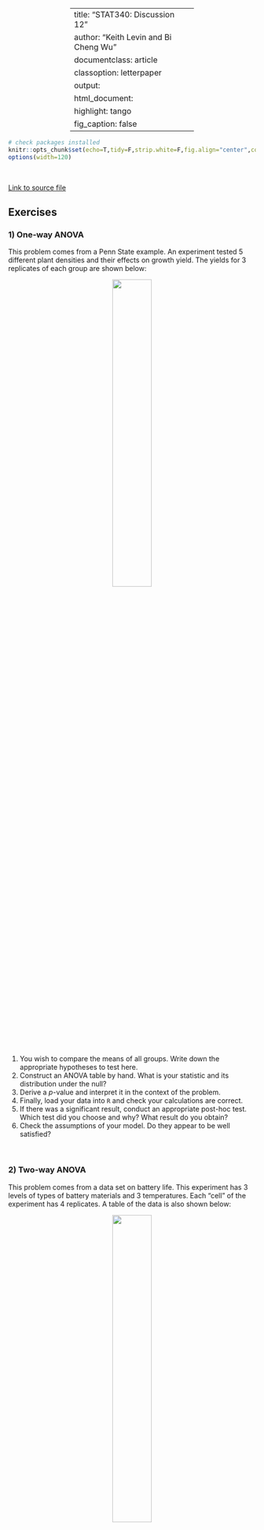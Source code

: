
---
title:  "STAT340: Discussion 12"
author: "Keith Levin and Bi Cheng Wu"
documentclass: article
classoption: letterpaper
output:
  html_document:
    highlight: tango
    fig_caption: false
---

<style>
table{width:50%!important;margin-left:auto!important;margin-right:auto!important;}
ol[style*="decimal"]>li{margin-top:20px!important;}
</style>

```r
# check packages installed
knitr::opts_chunk$set(echo=T,tidy=F,strip.white=F,fig.align="center",comment=" #",message=F,warning=F)
options(width=120)
```

<br/>

[Link to source file](ds12.Rmd)


## Exercises


### 1) One-way ANOVA

This problem comes from a Penn State example. An experiment tested 5 different plant densities and their effects on growth yield. The yields for 3 replicates of each group are shown below:

<center><img src="plants.png" style="width:40%"/></center>

 1. You wish to compare the means of all groups. Write down the appropriate hypotheses to test here.
 2. Construct an ANOVA table by hand. What is your statistic and its distribution under the null?
 3. Derive a $p$-value and interpret it in the context of the problem.
 4. Finally, load your data into `R` and check your calculations are correct.
 5. If there was a significant result, conduct an appropriate post-hoc test. Which test did you choose and why? What result do you obtain?
 6. Check the assumptions of your model. Do they appear to be well satisfied?

<br/>

### 2) Two-way ANOVA

This problem comes from a data set on battery life. This experiment has 3 levels of types of battery materials and 3 temperatures. Each "cell" of the experiment has 4 replicates. A table of the data is also shown below:

<center><img src="plants.png" style="width:40%"/></center>

 - Repeat the steps of the previous exercise here, but this time use a two-way model with interaction. I.e. please make a table by hand, interpret the results, and then check your table and assumptions using `R`.

<br/><br/><br/>
